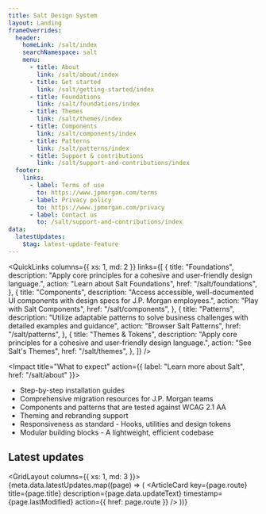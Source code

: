 ```yaml
---
title: Salt Design System
layout: Landing
frameOverrides:
  header:
    homeLink: /salt/index
    searchNamespace: salt
    menu:
      - title: About
        link: /salt/about/index
      - title: Get started
        link: /salt/getting-started/index
      - title: Foundations
        link: /salt/foundations/index
      - title: Themes
        link: /salt/themes/index
      - title: Components
        link: /salt/components/index
      - title: Patterns
        link: /salt/patterns/index
      - title: Support & contributions
        link: /salt/support-and-contributions/index
  footer:
    links:
      - label: Terms of use
        to: https://www.jpmorgan.com/terms
      - label: Privacy policy
        to: https://www.jpmorgan.com/privacy
      - label: Contact us
        to: /salt/support-and-contributions/index
data:
  latestUpdates:
    $tag: latest-update-feature
---
```


<QuickLinks
  columns={{ xs: 1, md: 2 }}
  links={[
    {
      title: "Foundations",
      description:
        "Apply core principles for a cohesive and user-friendly design language.",
      action: "Learn about Salt Foundations",
      href: "/salt/foundations",
    },
    {
      title: "Components",
      description:
        "Access accessible, well-documented  UI components with design specs for J.P. Morgan employees.",
      action: "Play with Salt Components",
      href: "/salt/components",
    },
    {
      title: "Patterns",
      description:
        "Utilize adaptable patterns to solve business challenges with detailed examples and guidance",
      action: "Browser Salt Patterns",
      href: "/salt/patterns",
    },
    {
      title: "Themes & Tokens",
      description:
        "Apply core principles for a cohesive and user-friendly design language.",
      action: "See Salt's Themes",
      href: "/salt/themes",
    },
  ]}
/>

<Impact title="What to expect" action={{ label: "Learn more about Salt", href: "/salt/about" }}>

- Step-by-step installation guides
- Comprehensive migration resources for J.P. Morgan teams
- Components and patterns that are tested against WCAG 2.1 AA
- Theming and rebranding support
- Responsiveness as standard - Hooks, utilities and design tokens
- Modular building blocks - A lightweight, efficient codebase

</Impact>

## Latest updates

<GridLayout columns={{ xs: 1, md: 3 }}>
  {meta.data.latestUpdates.map((page) => (
    <ArticleCard
      key={page.route}
      title={page.title}
      description={page.data.updateText}
      timestamp={page.lastModified}
      action={{ href: page.route }}
    />
  ))}
</GridLayout>
